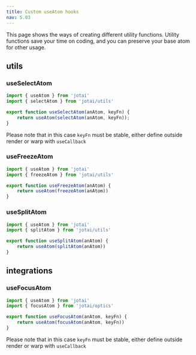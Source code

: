 ---
title: Custom useAtom hooks
nav: 5.03
---


This page shows the ways of creating different utility functions. Utility functions save your time on coding, and you can preserve your base atom for other usage.

## utils

### useSelectAtom

```ts
import { useAtom } from 'jotai'
import { selectAtom } from 'jotai/utils'

export function useSelectAtom(anAtom, keyFn) {
    return useAtom(selectAtom(anAtom, keyFn));
}
```

Please note that in this case `keyFn` must be stable, either define outside render or warp with `useCallback`

### useFreezeAtom

```ts
import { useAtom } from 'jotai'
import { freezeAtom } from 'jotai/utils'

export function useFreezeAtom(anAtom) {
    return useAtom(freezeAtom(anAtom))
}
```

### useSplitAtom

```ts
import { useAtom } from 'jotai'
import { splitAtom } from 'jotai/utils'

export function useSplitAtom(anAtom) {
    return useAtom(splitAtom(anAtom))
}
```

## integrations

### useFocusAtom

```ts
import { useAtom } from 'jotai'
import { focusAtom } from 'jotai/optics'

export function useFocusAtom(anAtom, keyFn) {
    return useAtom(focusAtom(anAtom, keyFn))
}
```

Please note that in this case `keyFn` must be stable, either define outside render or warp with `useCallback`
